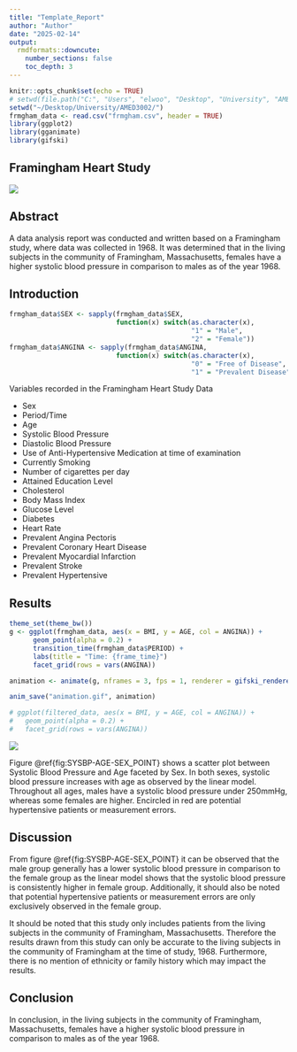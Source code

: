 ```yaml
---
title: "Template_Report"
author: "Author"
date: "2025-02-14"
output: 
  rmdformats::downcute:
    number_sections: false
    toc_depth: 3
---
```


```r
knitr::opts_chunk$set(echo = TRUE)
# setwd(file.path("C:", "Users", "elwoo", "Desktop", "University", "AMED3002"))
setwd("~/Desktop/University/AMED3002/")
frmgham_data <- read.csv("frmgham.csv", header = TRUE)
library(ggplot2)
library(gganimate)
library(gifski)
```

## **Framingham Heart Study**
![](~/Desktop/AMED3002_Module_1_Report/framingham_heart_banner.jpg)

## Abstract {#abstract}
A data analysis report was conducted and written based on a Framingham study, where data 
was collected in 1968. It was determined that in the living subjects in the community of 
Framingham, Massachusetts, females have a higher systolic blood pressure in comparison 
to males as of the year 1968.


## Introduction {#introduction}
```r
frmgham_data$SEX <- sapply(frmgham_data$SEX, 
                           function(x) switch(as.character(x),
                                              "1" = "Male",
                                              "2" = "Female"))
frmgham_data$ANGINA <- sapply(frmgham_data$ANGINA, 
                           function(x) switch(as.character(x),
                                              "0" = "Free of Disease",
                                              "1" = "Prevalent Disease"))
```

Variables recorded in the Framingham Heart Study Data

- Sex
- Period/Time
- Age
- Systolic Blood Pressure
- Diastolic Blood Pressure
- Use of
  Anti-Hypertensive Medication at time of examination
- Currently Smoking 
- Number of cigarettes per day
- Attained Education Level 
- Cholesterol
- Body Mass Index
- Glucose Level
- Diabetes
- Heart Rate
- Prevalent Angina Pectoris
- Prevalent Coronary Heart Disease
- Prevalent Myocardial Infarction
- Prevalent Stroke
- Prevalent Hypertensive


## Results {#results}
``` r
theme_set(theme_bw())
g <- ggplot(frmgham_data, aes(x = BMI, y = AGE, col = ANGINA)) +
      geom_point(alpha = 0.2) +
      transition_time(frmgham_data$PERIOD) +
      labs(title = "Time: {frame_time}")
      facet_grid(rows = vars(ANGINA))

animation <- animate(g, nframes = 3, fps = 1, renderer = gifski_renderer())

anim_save("animation.gif", animation)

# ggplot(filtered_data, aes(x = BMI, y = AGE, col = ANGINA)) +
#   geom_point(alpha = 0.2) +
#   facet_grid(rows = vars(ANGINA))
```

![](~/Desktop/AMED3002_Module_1_Report/animation.gif)

Figure \@ref{fig:SYSBP-AGE-SEX_POINT} shows a scatter plot between Systolic Blood 
Pressure and Age faceted by Sex. In both sexes, systolic blood pressure increases with age
as observed by the linear model. Throughout all ages, males have a systolic blood pressure 
under 250mmHg, whereas some females are higher. Encircled in red are potential 
hypertensive patients or measurement errors.

## Discussion {#discussion}
From figure \@ref{fig:SYSBP-AGE-SEX_POINT} it can be observed that the male group generally 
has a lower systolic blood pressure in comparison to the female group as the linear model 
shows that the systolic blood pressure is consistently higher in female group. 
Additionally, it should also be noted that potential hypertensive patients or measurement 
errors are only exclusively observed in the female group.

It should be noted that this study only includes patients from the living subjects in the 
community of Framingham, Massachusetts. Therefore the results drawn from this study can 
only be accurate to the living subjects in the community of Framingham at the time of study, 
1968.
Furthermore, there is no mention of ethnicity or family history which may impact the results.

## Conclusion {#conclusion}
In conclusion, in the living subjects in the community of Framingham, Massachusetts, females 
have a higher systolic blood pressure in comparison to males as of the year 1968.

